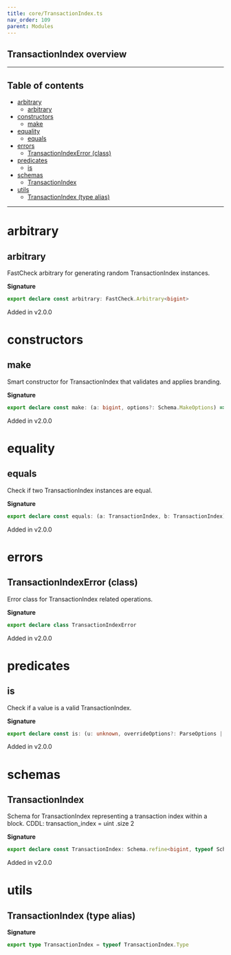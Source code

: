 ```yaml
---
title: core/TransactionIndex.ts
nav_order: 109
parent: Modules
---
```


## TransactionIndex overview

---

<h2 className="text-delta">Table of contents</h2>

- [arbitrary](#arbitrary)
  - [arbitrary](#arbitrary-1)
- [constructors](#constructors)
  - [make](#make)
- [equality](#equality)
  - [equals](#equals)
- [errors](#errors)
  - [TransactionIndexError (class)](#transactionindexerror-class)
- [predicates](#predicates)
  - [is](#is)
- [schemas](#schemas)
  - [TransactionIndex](#transactionindex)
- [utils](#utils)
  - [TransactionIndex (type alias)](#transactionindex-type-alias)

---

# arbitrary

## arbitrary

FastCheck arbitrary for generating random TransactionIndex instances.

**Signature**

```ts
export declare const arbitrary: FastCheck.Arbitrary<bigint>
```

Added in v2.0.0

# constructors

## make

Smart constructor for TransactionIndex that validates and applies branding.

**Signature**

```ts
export declare const make: (a: bigint, options?: Schema.MakeOptions) => bigint
```

Added in v2.0.0

# equality

## equals

Check if two TransactionIndex instances are equal.

**Signature**

```ts
export declare const equals: (a: TransactionIndex, b: TransactionIndex) => boolean
```

Added in v2.0.0

# errors

## TransactionIndexError (class)

Error class for TransactionIndex related operations.

**Signature**

```ts
export declare class TransactionIndexError
```

Added in v2.0.0

# predicates

## is

Check if a value is a valid TransactionIndex.

**Signature**

```ts
export declare const is: (u: unknown, overrideOptions?: ParseOptions | number) => u is bigint
```

Added in v2.0.0

# schemas

## TransactionIndex

Schema for TransactionIndex representing a transaction index within a block.
CDDL: transaction_index = uint .size 2

**Signature**

```ts
export declare const TransactionIndex: Schema.refine<bigint, typeof Schema.BigInt>
```

Added in v2.0.0

# utils

## TransactionIndex (type alias)

**Signature**

```ts
export type TransactionIndex = typeof TransactionIndex.Type
```
